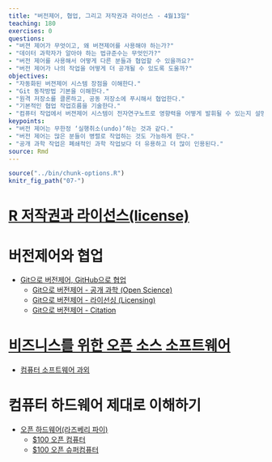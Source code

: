 ```yaml
---
title: "버전제어, 협업, 그리고 저작권과 라이선스 - 4월13일"
teaching: 180
exercises: 0
questions:
- "버젼 제어가 무엇이고, 왜 버젼제어를 사용해야 하는가?"
- "데이터 과학자가 알아야 하는 법규준수는 무엇인가?"
- "버전 제어를 사용해서 어떻게 다른 분들과 협업할 수 있을까요?"
- "버전 제어가 나의 작업을 어떻게 더 공개될 수 있도록 도울까?"
objectives:
- "자동화된 버젼제어 시스템 장점을 이해한다."
- "Git 동작방법 기본을 이해한다."
- "원격 저장소를 클론하고, 공동 저장소에 푸시해서 협업한다."
- "기본적인 협업 작업흐름을 기술한다."
- "컴퓨터 작업에서 버젼제어 시스템이 전자연구노트로 영향력을 어떻게 발휘될 수 있는지 설명한다."
keypoints:
- "버전 제어는 무한정 ‘실행취소(undo)’하는 것과 같다."
- "버전 제어는 많은 분들이 병렬로 작업하는 것도 가능하게 한다."
- "공개 과학 작업은 폐쇄적인 과학 작업보다 더 유용하고 더 많이 인용된다."
source: Rmd
---
```


```r
source("../bin/chunk-options.R")
knitr_fig_path("07-")

```

# [R 저작권과 라이선스(license)](https://statkclee.github.io/data-science/ds-r-license.html)

# 버전제어와 협업

- [Git으로 버전제어, GitHub으로 협업](https://statkclee.github.io/git-novice-kr/)
    - [Git으로 버전제어 - 공개 과학 (Open Science)](https://statkclee.github.io/git-novice-kr/10-open/index.html)
    - [Git으로 버전제어 - 라이선싱 (Licensing)](https://statkclee.github.io/git-novice-kr/11-licensing/index.html)
    - [Git으로 버전제어 - Citation](https://statkclee.github.io/git-novice-kr/12-citation/index.html)

# [비즈니스를 위한 오픈 소스 소프트웨어](http://statkclee.github.io/open-source-for-business/)

- [컴퓨터 소프트웨어 과외](http://statkclee.github.io/open-source-for-business/ch02-tutorial-on-computer-software.html)

# 컴퓨터 하드웨어 제대로 이해하기

- [오픈 하드웨어(라즈베리 파이)](http://statkclee.github.io/raspberry-pi)
    - [$100 오픈 컴퓨터](https://statkclee.github.io/one-page/)   
    - [$100 오픈 슈퍼컴퓨터](https://statkclee.github.io/hpc/)